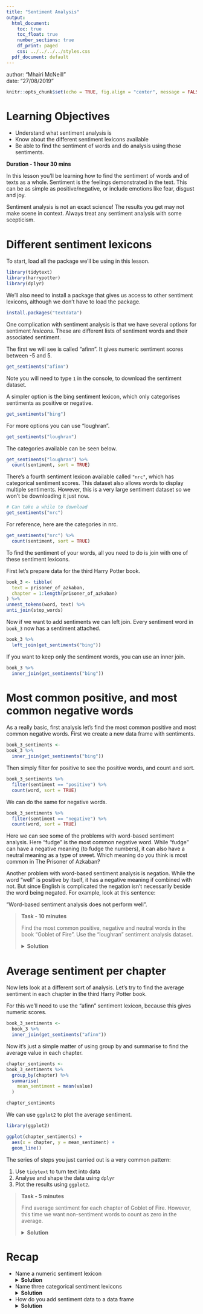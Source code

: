 ```yaml
---
title: "Sentiment Analysis"
output:
  html_document:
    toc: true
    toc_float: true
    number_sections: true
    df_print: paged
    css: ../../../../styles.css
  pdf_document: default
---
```


<div class="blame">
author: "Mhairi McNeill"<br>
date: "27/08/2019"
</div>

```r
knitr::opts_chunk$set(echo = TRUE, fig.align = "center", message = FALSE, warning = FALSE)
```

# Learning Objectives

* Understand what sentiment analysis is
* Know about the different sentiment lexicons available
* Be able to find the sentiment of words and do analysis using those sentiments.

**Duration - 1 hour 30 mins**

In this lesson you'll be learning how to find the sentiment of words and of texts as a whole. Sentiment is the feelings demonstrated in the text. This can be as simple as positive/negative, or include emotions like fear, disgust and joy. 

Sentiment analysis is not an exact science! The results you get may not make scene in context. Always treat any sentiment analysis with some scepticism.

# Different sentiment lexicons

To start, load all the package we'll be using in this lesson.

```r
library(tidytext)
library(harrypotter)
library(dplyr)
```

We'll also need to install a package that gives us access to other sentiment lexicons, although we don't have to load the package.

```r
install.packages("textdata")
```

One complication with sentiment analysis is that we have several options for sentiment *lexicons*. These are different lists of sentiment words and their associated sentiment.

The first we will see is called "afinn". It gives numeric sentiment scores between -5 and 5.

```r
get_sentiments("afinn")
```

Note you will need to type `1` in the console, to download the sentiment dataset.

A simpler option is the bing sentiment lexicon, which only categorises sentiments as positive or negative.

```r
get_sentiments("bing")
```

For more options you can use "loughran".

```r
get_sentiments("loughran")
```

The categories available can be seen below.

```r
get_sentiments("loughran") %>%
  count(sentiment, sort = TRUE)
```

There's a fourth sentiment lexicon available called `"nrc"`, which has categorical sentiment scores. This dataset also allows words to display multiple sentiments. However, this is a very large sentiment dataset so we won't be downloading it just now.

```r
# Can take a while to download
get_sentiments("nrc")
```

For reference, here are the categories in nrc.

```r
get_sentiments("nrc") %>%
  count(sentiment, sort = TRUE)
```

To find the sentiment of your words, all you need to do is join with one of these sentiment lexicons.

First let's prepare data for the third Harry Potter book.

```r
book_3 <- tibble(
  text = prisoner_of_azkaban,
  chapter = 1:length(prisoner_of_azkaban)
) %>%
unnest_tokens(word, text) %>%
anti_join(stop_words)
```

Now if we want to add sentiments we can left join. Every sentiment word in `book_3` now has a sentiment attached.

```r
book_3 %>%
  left_join(get_sentiments("bing"))
```

If you want to keep only the sentiment words, you can use an inner join.

```r
book_3 %>%
  inner_join(get_sentiments("bing"))
```

# Most common positive, and most common negative words

As a really basic, first analysis let's find the most common positive and most common negative words. First we create a new data frame with sentiments.

```r
book_3_sentiments <- 
book_3 %>%
  inner_join(get_sentiments("bing"))
```

Then simply filter for positive to see the positive words, and count and sort.

```r
book_3_sentiments %>%
  filter(sentiment == "positive") %>%
  count(word, sort = TRUE)
```

We can do the same for negative words.

```r
book_3_sentiments %>%
  filter(sentiment == "negative") %>%
  count(word, sort = TRUE)
```

Here we can see some of the problems with word-based sentiment analysis. Here  "fudge" is the most common negative word. While "fudge" can have a negative meaning (to fudge the numbers), it can also have a neutral meaning as a type of sweet. Which meaning do you think is most common in The Prisoner of Azkaban?

Another problem with word-based sentiment analysis is negation. While the word "well" is positive by itself, it has a negative meaning if combined with not. But since English is complicated the negation isn't necessarily beside the word being negated. For example, look at this sentence:

"Word-based sentiment analysis does not perform well".

<blockquote class = 'task'>
**Task - 10 minutes**

Find the most common positive, negative and neutral words in the book "Goblet of Fire". Use the "loughran" sentiment analysis dataset.

<details>
<summary> **Solution** </summary>

```r
book_4 <- tibble(
  text = goblet_of_fire,
  chapter = 1:length(goblet_of_fire)
) %>%
unnest_tokens(word, text) %>%
anti_join(stop_words)
```

```r
book_4_sentiment <-
  book_4 %>%
  left_join(get_sentiments("loughran"))
```

```r
book_4_sentiment %>%
  filter(sentiment == "positive") %>%
  count(word, sort = TRUE)
```

```r
book_4_sentiment %>%
  filter(is.na(sentiment)) %>%
  count(word, sort = TRUE)
```

```r
book_4_sentiment %>%
  filter(sentiment == "negative") %>%
  count(word, sort = TRUE)
```

</details>
</blockquote>

# Average sentiment per chapter

Now lets look at a different sort of analysis. Let's try to find the average sentiment in each chapter in the third Harry Potter book.

For this we'll need to use the "afinn" sentiment lexicon, because this gives numeric scores.

```r
book_3_sentiments <-
  book_3 %>%
  inner_join(get_sentiments("afinn"))
```

Now it's just a simple matter of using group by and summarise to find the average value in each chapter.

```r
chapter_sentiments <- 
book_3_sentiments %>%
  group_by(chapter) %>%
  summarise(
    mean_sentiment = mean(value)
  )

chapter_sentiments
```

We can use `ggplot2` to plot the average sentiment. 

```r
library(ggplot2)

ggplot(chapter_sentiments) +
  aes(x = chapter, y = mean_sentiment) +
  geom_line()
```

The series of steps you just carried out is a very common pattern:

1. Use `tidytext` to turn text into data
2. Analyse and shape the data using `dplyr`
3. Plot the results using `ggplot2`.

<blockquote class = 'task'>
**Task - 5 minutes**

Find average sentiment for each chapter of Goblet of Fire. However, this time we want non-sentiment words to count as zero in the average.

<details>
<summary> **Solution** </summary>

```r
book_4_sentiments <-
  book_4 %>%
  left_join(get_sentiments("afinn"))
```

```r
book_4_chapter_sentiments <- 
book_4_sentiments %>%
  mutate(
    value = coalesce(value, 0)
  ) %>%
  group_by(chapter) %>%
  summarise(
    mean_sentiment = mean(value)
  )

book_4_chapter_sentiments
```

</details>
</blockquote>


# Recap 

* Name a numeric sentiment lexicon
<details>
<summary> **Solution** </summary>
afinn
</details>

* Name three categorical sentiment lexicons
<details>
<summary> **Solution** </summary>
bing, loughran, nrc
</details>

* How do you add sentiment data to a data frame
<details>
<summary> **Solution** </summary>
By using a join
</details>


